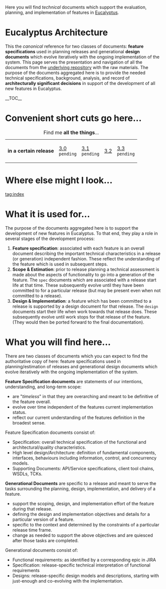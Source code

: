 Here you will find ''technical'' documents which support the evaluation, planning, and implementation of features in [http://www.eucalyptus.com Eucalyptus].  

= Eucalyptus Architecture =
This the ''canonical'' reference for two classes of documents:  '''feature specifications''' used in planning releases and generational '''design documents''' which evolve iteratively with the ongoing implementation of the system.
This page serves the presentation and navigation of all the documents from the [https://github.com/eucalyptus/architecture/ underlying repository] with the raw materials.  
The purpose of the documents aggregated here is to provide the needed technical specifications, background, analysis, and record of '''architecturally significant decisions''' in support of the development of all new features in Eucalyptus.

__TOC__
= Convenient short cuts go here... =
{| style="width: 90%"
|+ Find me '''all the things'''...
| '''in a certain release'''
| [[tag:rls-3.0|3.0]]<br/><code>pending</code>
| [[tag:rls-3.1|3.1]]<br/><code>pending</code>
| [[tag:rls-3.2|3.2]]
| [[tag:rls-3.3|3.3]]<br/><code>pending</code>
|} 

= Where else might I look... =
{{SEEALSO}}
[[tag:index]]

= What it is used for... =
The purpose of the documents aggregated here is to support the development of new features in Eucalyptus.  To that end, they play a role in several stages of the development process:
# '''Feature specification''':  associated with each feature is an overall document describing the important technical characteristics in a release (or generation) independent fashion.  These reflect the understanding of the feature which is used in subsequent steps.
# '''Scope & Estimation''':  prior to release planning a technical assessment is made about the aspects of functionality to go into a generation of the feature.  The <code>spec</code> documents which are associated with a release start life at that time.  These subsequently evolve until they have been committed to for a particular release (but may be present even when not committed to a release).
# '''Design & Implementation''':  a feature which has been committed to a release is supported by a design document for that release.  The <code>design</code> documents start their life when work towards that release does.  These subsequently evolve until work stops for that release of the feature.  (They would then be ported forward to the final documentation).

= What you will find here... =
There are two classes of documents which you can expect to find the authoritative copy of here:  feature specifications used in planning/estimation of releases and generational design documents which evolve iteratively with the ongoing implementation of the system.  

'''Feature Specification documents''' are statements of our intentions, understanding, and long-term scope:
* are "''timeless''" in that they are overarching and meant to be definitive of the feature overall.
* evolve over time independent of the features current implementation status.
* reflect our current understanding of the features definition in the broadest sense.

Feature Specification documents consist of:
* Specification:  overall technical specification of the functional and architectural/quality characteristics.
* High level design/Architecture:  definition of fundamental components, interfaces, behaviours including information, control, and concurrency models.
* Supporting Documents: API/Service specifications, client tool chains, WSDLs, TCKs.

'''Generational Documents''' are specific to a release and meant to serve the tasks surrounding the planning, design, implementation, and delivery of a feature.
* support the scoping, design, and implementation effort of the feature during that release.
* defining the design and implementation objectives and details for a particular version of a feature.
* specific to the context and determined by the constraints of a particular release time frame.
* change as needed to support the above objectives and are quiesced after those tasks are completed.

Generational documents consist of:
* Functional requirements: as identified by a corresponding epic in JIRA
* Specification:  release-specific technical interpretation of functional requirements 
* Designs: release-specific design models and descriptions, starting with just-enough and co-evolving with the implementation.


